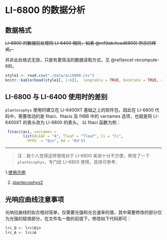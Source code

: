 # LI-6800 的数据分析 {#anay_6800}

## 数据格式 {#data6800}

~~LI-6800 的数据前处理同 LI-6400 相同，如表 \@ref(tab:head6800) 所示的样式。~~

并非此处格式无效，只是有更简洁的数据读取方式，见 \@ref(excel-recompute-68)。

```r
style1 <- read.csv("./data/aci6800.csv")
knitr::kable(head(style1[, 1:6]),  longtable = TRUE, booktabs = TRUE, caption = '推荐 LI-6800 整理后数据样式')
```

## LI-6800 与 LI-6400 使用时的差别 {#dif}

`plantecophys` 使用时建立在 LI-6400XT 基础之上的软件包，因此在 LI-6800 代码中，需要改动的是 fitaci、fitacis 及 fitBB 中的 varnames 选项，也就是将 LI-6400XT 的表头改为 LI-6800 的表头。
以 fitaci 函数为例：

```r
 fitaci(aci, varnames = 
        list(ALEAF = "A", Tleaf = "Tleaf", Ci = "Ci", 
          PPFD  = "Qin", Rd = "Rd"))
```


---

> 注：我个人觉得这样使用对于 LI-6800 来讲十分不方便，修改了一下 `plantecophys`，专门给 LI-6800 使用，具体可参考:

1.[使用示例](https://mp.weixin.qq.com/s?__biz=MzU4ODI3NjkzMg==&mid=2247484404&idx=1&sn=d239f828729afb6a3f6e99840f2ae580&chksm=fdde765fcaa9ff495d2bccaeafbdf7e2f277d049dc5c6adb6dda732acba29ab89cb166947084&mpshare=1&scene=1&srcid=1117xK7YP4teJLDvMqin9Sgf&sharer_sharetime=1605599821632&sharer_shareid=54a1abf54404775401f1afca5de45145&key=bf89f9a930e5471c34caab372884db37d25c335995749574e006f066cb416fb41ba01a2f69a3731482d05a92f7dc00398f5d8d1f847a524e226ab794caff8ea178345558686bb885d13916942d992b349b14905c8e7853860700ff1285c5a18a21dbf60af892e0ded188ed442d1d0168dd7c06de8f984d4ae2a98035b2592292&ascene=1&uin=MzMzODgyNDY5Mw%3D%3D&devicetype=Windows+10+x64&version=6300002f&lang=zh_CN&exportkey=A0TNUwEPJDhBuUPV1y9veGY%3D&pass_ticket=mdhrxAzIfs74t2CBHIkfTz7IvbpYSartOOH1ofi44h03G2TjZhlDYLS8QC1%2F0ynL&wx_header=0)

2. [plantecophys2](https://github.com/zhujiedong/plantecophys2)

## 光响应曲线注意事项 {#notice}

光响应曲线的拟合相对简单，仅需要光强和光合速率的值，其中需要修改的部分仅为光强的赋值部分，在文件名一致的前提下，修改如下代码即可：

```r
lrc_Q <- lrc$Qin
lrc_A <- lrc$A 
```

\cleardoublepage